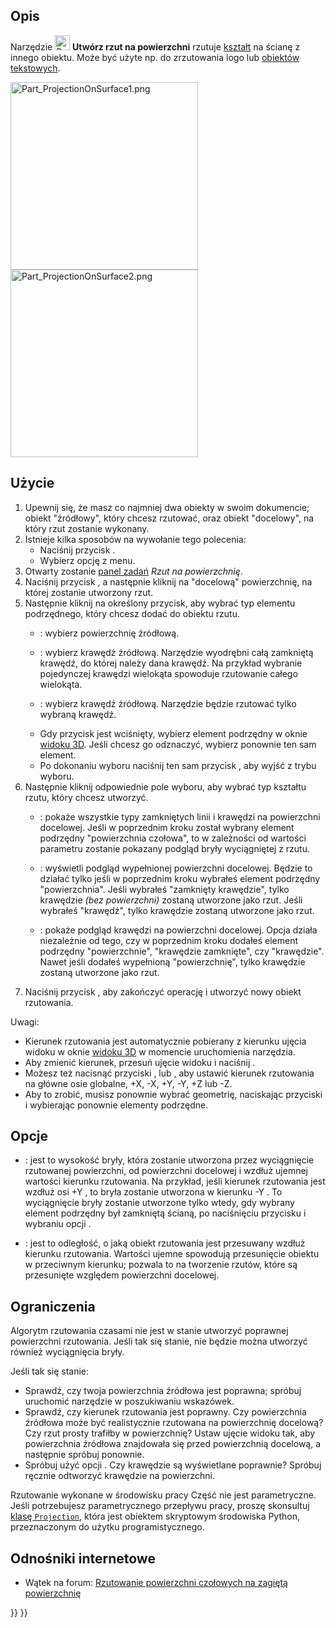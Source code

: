 <languages/>

{{Docnav/pl
|[[Part_Thickness/pl|Grubość]]
|[[Part_Compound/pl|Utwórz kształt złożony]]
|[[Part_Workbench/pl|Środowisko pracy Część]]
|IconL=Part_Thickness.svg
|IconR=Part_Compound.svg
|IconC=Workbench_Part.svg
}}

{{GuiCommand/pl
|Name=Part ProjectionOnSurface
|Name/pl=Część: Rzutowanie na powierzchnię
|MenuLocation=Część → Utwórz rzut na powierzchni ...
|Workbenches=[[Part_Workbench/pl|Część]]
|Version=0.19
}}

<span id="Description"></span>
==Opis==

Narzędzie [[Image:Part_ProjectionOnSurface.svg|24px]] '''Utwórz rzut na powierzchni''' rzutuje [[Shape/pl|kształt]] na ścianę z innego obiektu. Może być użyte np. do zrzutowania logo lub [[Draft_ShapeString/pl|obiektów tekstowych]].

[[Image:Part_ProjectionOnSurface1.png|300px]] [[Image:Part_ProjectionOnSurface2.png|300px]]

{{Caption|Rzutowanie logo na zakrzywionej powierzchni.}}

<span id="Usage"></span>
==Użycie==

# Upewnij się, że masz co najmniej dwa obiekty w swoim dokumencie; obiekt "źródłowy", który chcesz rzutować, oraz obiekt "docelowy", na który rzut zostanie wykonany.
# Istnieje kilka sposobów na wywołanie tego polecenia:
#* Naciśnij przycisk {{Button|[[Image:Part ProjectionOnSurface.svg|16px]] [[Part_ProjectionOnSurface/pl|Utwórz rzut na powierzchni ...]]}}.
#* Wybierz opcję {{MenuCommand|Część → [[Image:Part ProjectionOnSurface.svg|16px]] Utwórz rzut na powierzchni ...}} z menu.
# Otwarty zostanie [[task_panel/pl|panel zadań]] ''Rzut na powierzchnię''.
# Naciśnij przycisk {{Button|Wybierz powierzchnie rzutowania}}, a następnie kliknij na "docelową" powierzchnię, na której zostanie utworzony rzut.
# Następnie kliknij na określony przycisk, aby wybrać typ elementu podrzędnego, który chcesz dodać do obiektu rzutu.
#* {{Button|Dodaj powierzchnię}}: wybierz powierzchnię źródłową.
#* {{Button|Dodaj zamknięte krawędzie}}: wybierz krawędź źródłową. Narzędzie wyodrębni całą zamkniętą krawędź, do której należy dana krawędź. Na przykład wybranie pojedynczej krawędzi wielokąta spowoduje rzutowanie całego wielokąta.
#* {{Button|Dodaj krawędź}}: wybierz krawędź źródłową. Narzędzie będzie rzutować tylko wybraną krawędź.
#* Gdy przycisk jest wciśnięty, wybierz element podrzędny w oknie [[3D_view/pl|widoku 3D]]. Jeśli chcesz go odznaczyć, wybierz ponownie ten sam element.
#* Po dokonaniu wyboru naciśnij ten sam przycisk {{Button|Dodaj ...}}, aby wyjść z trybu wyboru.
# Następnie kliknij odpowiednie pole wyboru, aby wybrać typ kształtu rzutu, który chcesz utworzyć.
#* {{RadioButton|TRUE|Wyświetl wszystko}}: pokaże wszystkie typy zamkniętych linii i krawędzi na powierzchni docelowej. Jeśli w poprzednim kroku został wybrany element podrzędny "powierzchnia czołowa", to w zależności od wartości parametru {{MenuCommand|Wysokość wyciągnięcia}} zostanie pokazany podgląd bryły wyciągniętej z rzutu.
#* {{RadioButton|TRUE|Pokaż powierzchnie}}: wyświetli podgląd wypełnionej powierzchni docelowej. Będzie to działać tylko jeśli w poprzednim kroku wybrałeś element podrzędny "powierzchnia". Jeśli wybrałeś "zamknięty krawędzie", tylko krawędzie ''(bez powierzchni)'' zostaną utworzone jako rzut. Jeśli wybrałeś "krawędź", tylko krawędzie zostaną utworzone jako rzut.
#* {{RadioButton|TRUE|Pokaż krawędzie}}: pokaże podgląd krawędzi na powierzchni docelowej. Opcja działa niezależnie od tego, czy w poprzednim kroku dodałeś element podrzędny "powierzchnie", "krawędzie zamknięte", czy "krawędzie". Nawet jeśli dodałeś wypełnioną "powierzchnię", tylko krawędzie zostaną utworzone jako rzut.
# Naciśnij przycisk {{Button|OK}}, aby zakończyć operację i utworzyć nowy obiekt rzutowania.

Uwagi:
* Kierunek rzutowania jest automatycznie pobierany z kierunku ujęcia widoku w oknie [[3D_view/pl| widoku 3D]] w momencie uruchomienia narzędzia.
* Aby zmienić kierunek, przesuń ujęcie widoku i naciśnij {{Button|Pobierz aktualne ujęcie widoku}}.
* Możesz też nacisnąć przyciski {{Button|X:}}, {{Button|Y:}} lub {{Button|Z:}}, aby ustawić kierunek rzutowania na główne osie globalne, +X, -X, +Y, -Y, +Z lub -Z.
* Aby to zrobić, musisz ponownie wybrać geometrię, naciskając przyciski {{Button|Dodaj ...}} i wybierając ponownie elementy podrzędne.

<span id="Options"></span>
==Opcje==

* {{MenuCommand|Wysokość wyciągnięcia}}: jest to wysokość bryły, która zostanie utworzona przez wyciągnięcie rzutowanej powierzchni, od powierzchni docelowej i wzdłuż ujemnej wartości kierunku rzutowania. Na przykład, jeśli kierunek rzutowania jest wzdłuż osi +Y {{Value|(0, 1, 0)}}, to bryła zostanie utworzona w kierunku -Y {{Value|(0, -1, 0)}}. To wyciągnięcie bryły zostanie utworzone tylko wtedy, gdy wybrany element podrzędny był zamkniętą ścianą, po naciśnięciu przycisku {{Button|Dodaj powierzchnię}} i wybraniu opcji {{RadioButton|TRUE|Wyświetl wszystko}}.
* {{MenuCommand|Głębokość bryły}}: jest to odległość, o jaką obiekt rzutowania jest przesuwany wzdłuż kierunku rzutowania. Wartości ujemne spowodują przesunięcie obiektu w przeciwnym kierunku; pozwala to na tworzenie rzutów, które są przesunięte względem powierzchni docelowej.

<span id="Limitations"></span>
==Ograniczenia==

Algorytm rzutowania czasami nie jest w stanie utworzyć poprawnej powierzchni rzutowania. Jeśli tak się stanie, nie będzie można utworzyć również wyciągnięcia bryły.

Jeśli tak się stanie:
* Sprawdź, czy twoja powierzchnia źródłowa jest poprawna; spróbuj uruchomić narzędzie {{Button|[[File:Part_CheckGeometry.svg|16px]] [[Part_CheckGeometry/pl|Sprawdź geometrię]]}} w poszukiwaniu wskazówek.
* Sprawdź, czy kierunek rzutowania jest poprawny. Czy powierzchnia źródłowa może być realistycznie rzutowana na powierzchnię docelową? Czy rzut prosty trafiłby w powierzchnię? Ustaw ujęcie widoku tak, aby powierzchnia źródłowa znajdowała się przed powierzchnią docelową, a następnie spróbuj ponownie.
* Spróbuj użyć opcji {{RadioButton|TRUE|Wyświetl krawędzie}}. Czy krawędzie są wyświetlane poprawnie? Spróbuj ręcznie odtworzyć krawędzie na powierzchni.

Rzutowanie wykonane w środowisku pracy Część nie jest parametryczne. Jeśli potrzebujesz parametrycznego przepływu pracy, proszę skonsultuj [https://gist.github.com/CsatiZoltan/f4fd10bf20923143ba0e0678ea1d3d61 klasę <code>Projection</code>], która jest obiektem skryptowym środowiska Python, przeznaczonym do użytku programistycznego.

<span id="Links"></span>
==Odnośniki internetowe==

* Wątek na forum: [https://forum.freecad.org/viewtopic.php?f=9&t=33700 Rzutowanie powierzchni czołowych na zagiętą powierzchnię]


{{Docnav/pl
|[[Part_Thickness/pl|Grubość]]
|[[Part_Compound/pl|Utwórz kształt złożony]]
|[[Part_Workbench/pl|Środowisko pracy Część]]
|IconL=Part_Thickness.svg
|IconR=Part_Compound.svg
|IconC=Workbench_Part.svg
}}

{{Part_Tools_navi{{#translation:}}}}
{{Userdocnavi{{#translation:}}}}